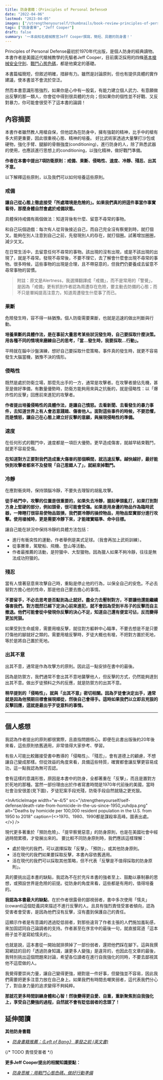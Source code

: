 ```yaml
---
title: 防身書籍：《Principles of Personal Defense》
date: "2022-04-06"
lastmod: "2023-04-05"
images: ["/strengthenyourself/thumbnails/book-review-principles-of-personal-defense"]
tags: ["防身書單", "Jeff Cooper"]
draft: false
summary: '一本由知名槍械教官Jeff Cooper撰寫，簡短、具體的防身書！'
---
```


Principles of Personal Defense最初於1970年代出版，是個人防身的經典讀物。本書作者是美國近代槍械教學的先驅者Jeff Cooper，目前廣泛採用的四條[基本槍械安全守則](/blogs/firearm-safety-rules-and-examples)、[戰鬥心態色碼](/blogs/combat-mindset-color-code)，都是他奠定的基礎。

本書篇幅簡短，但敘述明確，措辭有力。雖然是討論原則，但也有提供具體的實作建議，使本書並不會流於空泛。

然而本書意識形態強烈，如果你是心中有一股氣，有能力建立個人武力、有意願做出反擊的那一類人，你會從中得到很具體的方向；但如果你的個性並不好戰、又反對暴力，你可能會很受不了這本書的論調！

<BookProduct 
  title="Principles of Personal Defense" 
  link="https://www.amazon.com/Principles-Personal-Defense-Jeff-Cooper-ebook/dp/B08GPCLQTV?_encoding=UTF8&qid=&sr=&linkCode=ll1&tag=strengthenyself-20&linkId=65d409eee9d98dc6c79eb4cf0ec87fd8&language=en_US&ref_=as_li_ss_tl"
  imgUrl="https://m.media-amazon.com/images/I/510PkdyUKzL.jpg"
  price="8.02" 
  hasTranslation={false} 
/>

<TOCInline toc={props.toc} exclude="" toHeading={3} />


## 內容摘要

本書作者雖然教人用槍自保，但他認為在防身中，擁有強韌的精神，比手中的槍有多大把更重要，因此很重視心態、精神的培養。
好比武術家透過大量擊打沙包或硬物，強化手臂、腿腳的骨骼強度(conditioning)，進行防身的人，除了熟悉武器的使用，也應該進行思想上的conditioning，以強化精神，做好戰鬥準備。

**作者在本書中提出7項防衛原則：戒備、果斷、侵略性、速度、冷靜、殘忍、出其不意。**

以下解釋這些原則，以及我們可以如何培養這些原則。

### 戒備

**讓自己從心態上徹底接受「所處環境是危險的」。如果我們真的把這件事當作事實看待，那麼身體自然會處於戒備狀態。**

具體保持戒備有兩個做法：知道背後有什麼、留意不尋常的事物。

和自己玩個遊戲：每次有人從背後接近自己，而自己完全沒有察覺到時，就打個叉。能夠在別人注意到自己之前，先發現別人的存在，就打個圈。試著增加圈圈，減少叉叉。

在日常生活中，去留意任何不尋常的事物。該出現的沒有出現，或是不該出現的出現了，就是不尋常。發現不尋常後，不要不理它，去了解會什麼會出現不尋常的事物。很多時候，這些事物的出現是合理，且不帶惡意的，但我們仍要養成去留意不尋常事物的習慣。

> 附註：原文是Alertness，我選擇翻譯成「戒備」，而不是常用的「警覺」，是因為「戒備」更有抓到作者認為周遭存在危險，要主動去防備的心態；而不只是單純提高注意力，知道周遭發生什麼事了而已。

### 果斷

危險發生時，容不得一絲猶豫。個人防衛需要果斷，也就是迅速的做出判斷與行動。

**培養果斷的具體作法，是在事前大量思考某些狀況發生時，自己要採取什麼決策。用各種不同的情境來磨練自己的思考，「當...發生時，我要採取...行動」。**

平時就在腦中沙盤演練，想好自己要採取什麼策略，事件真的發生時，就更不容易發生大腦當機，猶豫不決的情形。


### 侵略性

既然是處於防衛立場，那麼先出手的一方，通常是攻擊者。在攻擊者搶佔先機，甚至是做好準備，有數量優勢時，防衛方能夠用來與之抗衡的，就是侵略性：以「爆炸性的反擊」回應前來進犯的攻擊者。

**作者提出培養侵略性的具體作法，是讓自己憤怒。去看新聞、去看發生的暴力事件，去知道世界上有人會恣意踐踏、傷害他人。面對這些事件的時候，不要恐懼，而是憤怒，讓自己在心態上建立好反擊的意願，與展現侵略性的準備。**

### 速度

在任何形式的戰鬥中，速度都是一項巨大優勢。更早造成傷害，就越早結束戰鬥，就更不容易受傷。

**在知道對方正要對我們造成重大傷害的那個瞬間，就迅速反擊。越快越好，最好能快到攻擊者都來不及發現「自己惹錯人了」，就結束掉戰鬥。**


### 冷靜

在應對衝突時，保持頭腦冷靜，不要失去理智的胡亂攻擊。

**徒手格鬥中，攻擊的位置是很重要的，如果失去冷靜，握起拳頭亂打，如果打到對方身上堅硬的部分，例如頭骨，很可能會受傷。如果是用身邊的物品作為臨時武器，一陣瞎打很容易使物品毀損，我們要冷靜的操控物品，用物品堅實部分進行攻擊。使用槍械時，更是需要冷靜下來，才能確實瞄準、命中目標。**

讓自己能在狀況中保持冷靜的具體方法包括：
- 進行有衝突性的運動，作者舉例是美式足球。（我會再加上武術訓練）。
- 從事賽車，駕駛船、飛機、登山等活動。
- 作者最推薦的活動，是狩獵中、大型獵物。因為獵人如果不夠冷靜，往往是無法成功狩獵的。


### 殘忍

當有人懷著惡意來攻擊自己時，重點是停止他的行為，以保全自己的安危。不必去替對方擔心他的性命，那是他自己要去擔心的事情。

**不要留手，不必去思考是否點到為止就好。盡全力去壓制對方，不要讓他還能繼續傷害我們。對方既然已經下定決心前來進犯，就不會因為受到半吊子的反擊而自主撤退。他們可能會從中發現你反擊的決心不足，知道自己還有便宜可佔，反而變得更加兇狠。**

如果受到生命威脅，需要用槍反擊，就往對方軀幹中心瞄準，不要去想是不是只要打傷他的腳就好之類的。需要用槍反擊時，歹徒大概也有槍，不把對方置於死地，等於是將自己置於死地。

### 出其不意

出其不意，通常是作為攻擊方的原則。因此這一點安排在書中的最後。

因為是防禦方，我們通常不會出其不意地襲擊他人，但反擊的方式，仍然能夠達到出其不意。做出歹徒預料之外的反應，就是防禦方的出其不意。

**稍早提到的「侵略性」，就與「出其不意」密切相關。因為歹徒會決定出手，通常就是因為他預期目標會展現順從，然後自己會得手。這時如果我們以立即且兇狠的反擊回應，這就是最出乎歹徒意料的事情。**


---

## 個人感想

我認為作者提出的原則都很實際，且直指問題核心。即便在此書出版後約20年後來看，這些原則依舊適用，非常值得大家參考、學習。

有些人可能比較難接受書中教導的「侵略性」、「殘忍」，會有道德上的顧慮，不想讓自己變成那樣。但從效益的角度來看，具備這些特質，確實都會讓反擊更容易成功，這一點我認為無可否認。

會有這樣的意識形態，原因是本書中的防身，全都著重在「反擊」，而且是置對方於死地的那種。當然一部份理由出於作者寫書時間是1970年代前後的美國，當時社會治安很差(見下圖)，歹徒犯案手段兇殘，防衛手段自然就隨之更兇狠。

<InArticleImage
  width="w-4/5"
  src="/strengthenyourself/self-defense/death-rate-from-homicide-in-the-us-since-1950_vuhdpa.png"
  alt="Deaths by homicide per 100,000 resident population in the U.S. from 1950 to 2018" 
  caption={<>1970、1980、1990都是謀殺率高峰。<Link href="https://www.statista.com/statistics/187592/death-rate-from-homicide-in-the-us-since-1950/">圖表出處</Link>。</>}
/>

現代更多著重於「預防危險」、「提早察覺惡意」的防身原則，也是在美國社會中經過時間累積，才發展出來的。
要比較不同防身原則時，我們應該這樣理解：
- 處於現代的我們，可以選擇採取「反擊」、「預防」，或其他防身原則。
- 活在現代的我們如果要採取反擊，本書內容依舊適用。
- 活在現代的我們可以採取其他策略，但不代表「反擊是不值得採取的防身原則」。


真的要挑出這本書的缺點，我認為不在於充斥本書的強者至上、鼓勵以暴制暴的思想，或預設世界是危險的前提。從防身的角度來看，這些都是有用的，值得培養的。

**我認為本書最大的缺點**，在於作者很露骨的鄙視弱者，書中多次使用「懦夫」(coward)這個貶義詞來描述不進行反擊的人。且具有強烈責怪受害者傾向，認為受害者會受害，是因為他們沒有反擊，沒有盡到保護自己的責任。

這顯示作者是有意識的透過貶低弱者，對那些違背了作者主張的人們施加羞恥感，來加固認同自己論調者的支持。作者甚至在序言中的最後一句，就直接寫道「這本冊子並不是寫給懦夫的」。

也就是說，這本書從一開始就排擠掉了一部份弱者，還把他們踩在腳下。這與我撰寫網誌的目的「透過防身知識，讓更多人變強」是違背的，也因此在文章的最後，我特別挑出這個問題來討論，希望各位讀者在進行自我強化的同時，不要去鄙視其他不這麼做的人。

我覺得要崇尚力量，讓自己變得更強，絕對是一件好事，但變強並不容易，因此我們需要把更多注意力放在自己身上。如果我們有時間去嘲笑弱者，這代表我們分心了，對自身力量的追求變得不夠純粹。

**那就花更多時間訓練身體和心智！然後變得更自愛、自重，重新聚焦到自我強化上，享受自己變強的過程，自然就不會有貶低弱者的念頭了！**

## 延伸閱讀

**其他防身書籍**
- *[防身書籍推薦：《Left of Bang》 事發之前 (英文書)](/blogs/book-review-left-of-bang)*

{/* TODO 責怪受害者 */}

**更多Jeff Cooper提出的相關知識要點：**
- *[防身思維：用戰鬥心態色碼，做好行動準備](/blogs/combat-mindset-color-code)*
